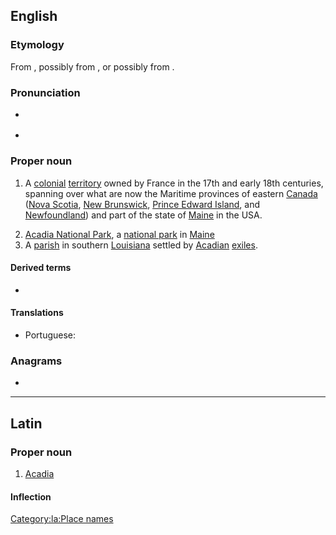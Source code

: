 {{also|acadia|acádia|Acádia}}
==English==
{{wikipedia}}

===Etymology===
From {{der|en|it|Arcadia}}, possibly from {{etyl|grc|en}} {{m|grc|Ἀρκαδία||a place of rural peace in pastoral poetry}}, or possibly from {{etyl|mic|en}} {{m|mic|akadie||fertile land}}.

===Pronunciation===
* {{a|US}} {{IPA|/əˈkeɪ.di.ə/|lang=en}}
* {{rhymes|eɪdiə|lang=en}}

===Proper noun===
{{en-proper noun}}

# {{lb|en|history}} A [[colonial]] [[territory]] owned by France in the 17th and early 18th centuries, spanning over what are now the Maritime provinces of eastern [[Canada]] ([[Nova Scotia]], [[New Brunswick]], [[Prince Edward Island]], and [[Newfoundland]]) and part of the state of [[Maine]] in the USA.
# [[w:Acadia National Park|Acadia National Park]], a [[national park]] in [[Maine]]
# A [[parish]] in southern [[Louisiana]] settled by [[Acadian]] [[exiles]].

====Derived terms====
* {{l|en|Acadian}}

====Translations====
{{trans-top|a French colonial territory in North America}}
* Portuguese: {{t|pt|Acádia|f}}
{{trans-mid}}
{{trans-bottom}}

===Anagrams===
* {{anagrams|en|Adacia}}

----

==Latin==

===Proper noun===
{{la-proper noun|Acadia|Acadiae|f|first}}

# {{lb|la|New Latin}} [[#English|Acadia]]

====Inflection====
{{la-decl-1st|loc=1|num=sg|Acadi}}

[[Category:la:Place names]]